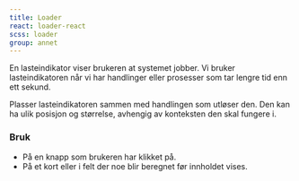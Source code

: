 ```yaml
---
title: Loader
react: loader-react
scss: loader
group: annet
---
```



<Ingress>
    En lasteindikator viser brukeren at systemet jobber. Vi bruker lasteindikatoren når vi har handlinger eller
    prosesser som tar lengre tid enn ett sekund.
</Ingress>
<ComponentExample component={Example} />

Plasser lasteindikatoren sammen med handlingen som utløser den. Den kan ha ulik posisjon og størrelse, avhengig av konteksten den skal fungere i.

### Bruk

-   På en knapp som brukeren har klikket på.
-   På et kort eller i felt der noe blir beregnet før innholdet vises.
